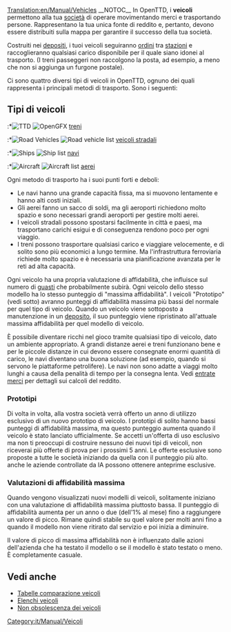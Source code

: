 [[Translation:en/Manual/Vehicles]]
{{it/Manual/Indice dei contenuti}}
__NOTOC__
In OpenTTD, i '''veicoli''' permettono alla tua [[it/Manual/Compagnia di trasporti|società]] di operare movimentando merci e trasportando persone. Rappresentano la tua unica fonte di reddito e, pertanto, devono essere distribuiti sulla mappa per garantire il successo della tua società.

Costruiti nei [[it/Manual/Depositi|depositi]], i tuoi veicoli seguiranno [[it/Manual/Ordini|ordini]] tra [[it/Manual/Stazioni|stazioni]] e raccoglieranno qualsiasi carico disponibile per il quale siano idonei al trasporto. (I treni passeggeri non raccolgono la posta, ad esempio, a meno che non si aggiunga un furgone postale).

Ci sono quattro diversi tipi di veicoli in OpenTTD, ognuno dei quali rappresenta i principali metodi di trasporto. Sono i seguenti:

== Tipi di veicoli ==
:*[[File:en/Manual/Manual html m16a497ce.png|TTD]] [[File:en/Manual/Train Information button.png|OpenGFX]] [[it/Manual/Treni|treni]]
:*[[File:en/Manual/Manual html m3518e48c.png|Road Vehicles]] [[File:en/Manual/Road Vehicle Information button.png|Road vehicle list]] [[it/Veicoli stradali|veicoli stradali]]
:*[[File:en/Manual/Manual html 53123a33.png|Ships]] [[File:en/Manual/Ship Information button.png|Ship list]] [[it/Navi|navi]]
:*[[File:en/Manual/Manual html 442702e6.png|Aircraft]] [[File:en/Manual/Aircraft Information button.png|Aircraft list]] [[it/Aerei|aerei]]

Ogni metodo di trasporto ha i suoi punti forti e deboli:
* Le navi hanno una grande capacità fissa, ma si muovono lentamente e hanno alti costi iniziali.
* Gli aerei fanno un sacco di soldi, ma gli aeroporti richiedono molto spazio e sono necessari grandi aeroporti per gestire molti aerei.
* I veicoli stradali possono spostarsi facilmente in città e paesi, ma trasportano carichi esigui e di conseguenza rendono poco per ogni viaggio.
* I treni possono trasportare qualsiasi carico e viaggiare velocemente, e di solito sono più economici a lungo termine. Ma l'infrastruttura ferroviaria richiede molto spazio e è necessaria una pianificazione avanzata per le reti ad alta capacità.

Ogni veicolo ha una propria valutazione di affidabilità, che influisce sul numero di [[it/Guasti|guasti]] che probabilmente subirà. Ogni veicolo dello stesso modello ha lo stesso punteggio di "massima affidabilità". I veicoli "Prototipo" (vedi sotto) avranno punteggi di affidabilità massima più bassi del normale per quel tipo di veicolo. Quando un veicolo viene sottoposto a manutenzione in un [[it/Manual/Depositi|deposito]], il suo punteggio viene ripristinato all'attuale massima affidabilità per quel modello di veicolo.

È possibile diventare ricchi nel gioco tramite qualsiasi tipo di veicolo, dato un ambiente appropriato. A grandi distanze aerei e treni funzionano bene e per le piccole distanze in cui devono essere consegnate enormi quantità di carico, le navi diventano una buona soluzione (ad esempio, quando si servono le piattaforme petrolifere). Le navi non sono adatte a viaggi molto lunghi a causa della penalità di tempo per la consegna lenta. Vedi [[it/Entrate merci|entrate merci]] per dettagli sui calcoli del reddito.

=== Prototipi ===
Di volta in volta, alla vostra società verrà offerto un anno di utilizzo esclusivo di un nuovo prototipo di veicolo. I prototipi di solito hanno bassi punteggi di affidabilità massima, ma questo punteggio aumenta quando il veicolo è stato lanciato ufficialmente. Se accetti un'offerta di uso esclusivo ma non ti preoccupi di costruire nessuno dei nuovi tipi di veicoli, non riceverai più offerte di prova per i prossimi 5 anni. Le offerte esclusive sono proposte a tutte le società iniziando da quella con il punteggio più alto. anche le aziende controllate da IA possono ottenere anteprime esclusive.

=== Valutazioni di affidabilità massima ===
Quando vengono visualizzati nuovi modelli di veicoli, solitamente iniziano con una valutazione di affidabilità massima piuttosto bassa. Il punteggio di affidabilità aumenta per un anno o due (dell'1% al mese) fino a raggiungere un valore di picco. Rimane quindi stabile su quel valore per molti anni fino a quando il modello non viene ritirato dal servizio e poi inizia a diminuire.

Il valore di picco di massima affidabilità non è influenzato dalle azioni dell'azienda che ha testato il modello o se il modello è stato testato o meno. È completamente casuale.

== Vedi anche ==
*[[it/Manual/Base Set/Tabelle comparazione veicoli|Tabelle comparazione veicoli]]
*[[it/Manual/Elenchi veicoli|Elenchi veicoli]]
*[[it/Archive/Manual/Settings/Non obsolescenza dei veicoli|Non obsolescenza dei veicoli]]

[[Category:it/Manual/Veicoli]]